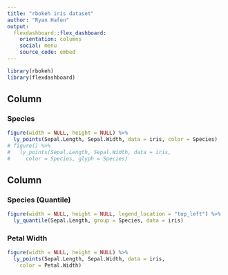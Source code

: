 ```yaml
---
title: "rbokeh iris dataset"
author: "Ryan Hafen"
output: 
  flexdashboard::flex_dashboard:
    orientation: columns
    social: menu
    source_code: embed
---
```


```r
library(rbokeh)
library(flexdashboard)
```

Column {data-width=600}
-----------------------------------------------------------------------

### Species

```r
figure(width = NULL, height = NULL) %>%
  ly_points(Sepal.Length, Sepal.Width, data = iris, color = Species)
# figure() %>%
#   ly_points(Sepal.Length, Sepal.Width, data = iris,
#     color = Species, glyph = Species)
```


Column {data-width=400}
-----------------------------------------------------------------------

### Species (Quantile)

```r
figure(width = NULL, height = NULL, legend_location = "top_left") %>%
  ly_quantile(Sepal.Length, group = Species, data = iris)
```

### Petal Width

```r
figure(width = NULL, height = NULL) %>%
  ly_points(Sepal.Length, Sepal.Width, data = iris,
    color = Petal.Width)
```


